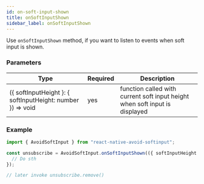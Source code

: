 ```yaml
---
id: on-soft-input-shown
title: onSoftInputShown
sidebar_label: onSoftInputShown
---
```


Use `onSoftInputShown` method, if you want to listen to events when soft input is shown.

### Parameters

| Type                                                       | Required | Description                                                                 |
| ---------------------------------------------------------- | -------- | --------------------------------------------------------------------------- |
| ({ softInputHeight }: { softInputHeight: number }) => void | yes      | function called with current soft input height when soft input is displayed |

### Example

```ts
import { AvoidSoftInput } from "react-native-avoid-softinput";

const unsubscribe = AvoidSoftInput.onSoftInputShown(({ softInputHeight }) => {
  // Do sth
});

// later invoke unsubscribe.remove()
```
